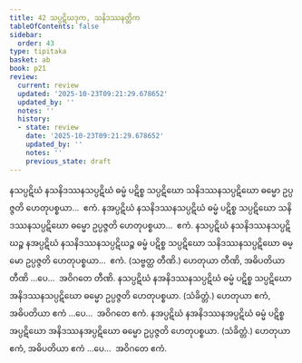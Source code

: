 ```yaml
---
title: 42 သပ္ပဋိဃဒုက, သနိဒဿနတ္တိက
tableOfContents: false
sidebar:
  order: 43
type: tipitaka
basket: ab
book: p21
review:
  current: review
  updated: '2025-10-23T09:21:29.678652'
  updated_by: ''
  notes: ''
  history:
  - state: review
    date: '2025-10-23T09:21:29.678652'
    updated_by: ''
    notes: ''
    previous_state: draft
---
```



<ReviewStatus review={frontmatter.review} showDetails={true} />

<HypothesisAnnotation frontmatter={frontmatter} />

<DynamicBreadcrumb />

<Division number="90" book="p21" e="ch" v="40" p="367">

<Paragraph number="227" book="p21">
နသပ္ပဋိဃံ နသနိဒဿနသပ္ပဋိဃံ ဓမ္မံ ပဋိစ္စ သပ္ပဋိဃော သနိဒဿနသပ္ပဋိဃော ဓမ္မော ဥပ္ပဇ္ဇတိ ဟေတုပစ္စယာ…  ဧကံ.
</Paragraph>

<Paragraph number="228" book="p21">
နအပ္ပဋိဃံ နသနိဒဿနသပ္ပဋိဃံ ဓမ္မံ ပဋိစ္စ သပ္ပဋိဃော သနိဒဿနသပ္ပဋိဃော ဓမ္မော ဥပ္ပဇ္ဇတိ ဟေတုပစ္စယာ…  ဧကံ.
</Paragraph>

<Paragraph number="229" book="p21">
နသပ္ပဋိဃံ နသနိဒဿနသပ္ပဋိဃဉ္စ နအပ္ပဋိဃံ နသနိဒဿနသပ္ပဋိဃဉ္စ ဓမ္မံ ပဋိစ္စ သပ္ပဋိဃော သနိဒဿနသပ္ပဋိဃော ဓမ္မော ဥပ္ပဇ္ဇတိ ဟေတုပစ္စယာ…  ဧကံ. (သဗ္ဗတ္ထ တီဏိ.) ဟေတုယာ တီဏိ, အဓိပတိယာ တီဏိ …ပေ…  အဝိဂတေ တီဏိ.
</Paragraph>

<Paragraph number="230" book="p21">
နသပ္ပဋိဃံ နအနိဒဿနသပ္ပဋိဃံ ဓမ္မံ ပဋိစ္စ သပ္ပဋိဃော အနိဒဿနသပ္ပဋိဃော ဓမ္မော ဥပ္ပဇ္ဇတိ ဟေတုပစ္စယာ. (သံခိတ္တံ.) ဟေတုယာ ဧကံ, အဓိပတိယာ ဧကံ …ပေ…  အဝိဂတေ ဧကံ.
</Paragraph>

<Paragraph number="231" book="p21">
နအပ္ပဋိဃံ နအနိဒဿနအပ္ပဋိဃံ ဓမ္မံ ပဋိစ္စ အပ္ပဋိဃော အနိဒဿနအပ္ပဋိဃော ဓမ္မော ဥပ္ပဇ္ဇတိ ဟေတုပစ္စယာ. (သံခိတ္တံ.) ဟေတုယာ ဧကံ, အဓိပတိယာ ဧကံ …ပေ…  အဝိဂတေ ဧကံ.
</Paragraph>
</Division>